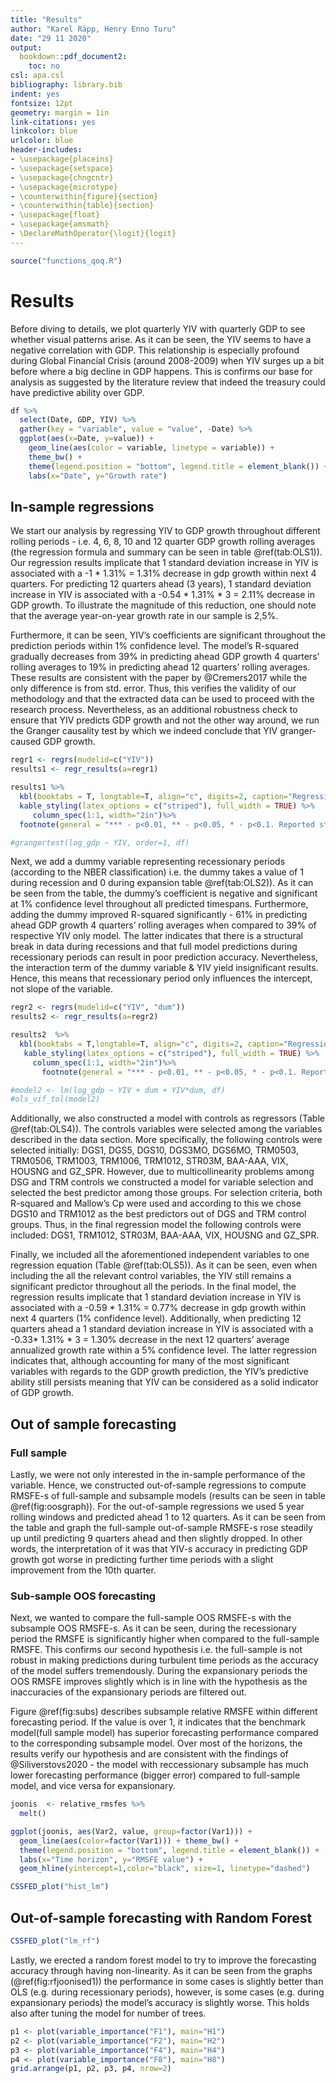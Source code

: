 ```yaml
---
title: "Results"
author: "Karel Räpp, Henry Enno Turu"
date: "29 11 2020"
output: 
  bookdown::pdf_document2:
    toc: no
csl: apa.csl
bibliography: library.bib
indent: yes
fontsize: 12pt
geometry: margin = 1in
link-citations: yes
linkcolor: blue
urlcolor: blue
header-includes:
- \usepackage{placeins}
- \usepackage{setspace}
- \usepackage{chngcntr}
- \usepackage{microtype}
- \counterwithin{figure}{section}
- \counterwithin{table}{section}
- \usepackage{float}
- \usepackage{amsmath}
- \DeclareMathOperator{\logit}{logit}
---
```


```r
source("functions_qoq.R")
```


# Results

Before diving to details, we plot quarterly YIV with quarterly GDP to see whether visual patterns arise. As it can be seen, the YIV seems to have a negative correlation with GDP. This relationship is especially profound  during Global Financial Crisis (around 2008-2009) when YIV surges up a bit before where a big decline in GDP happens. This is confirms our base for analysis as suggested by the literature review that indeed the treasury could have predictive ability over GDP.

```r
df %>%
  select(Date, GDP, YIV) %>%
  gather(key = "variable", value = "value", -Date) %>%
  ggplot(aes(x=Date, y=value)) +
    geom_line(aes(color = variable, linetype = variable)) +
    theme_bw() +
    theme(legend.position = "bottom", legend.title = element_blank()) +
    labs(x="Date", y="Growth rate")
```

## In-sample regressions

We start our analysis by regressing YIV to GDP growth throughout different rolling periods - i.e. 4, 6, 8, 10 and 12 quarter GDP growth rolling averages (the regression formula and summary can be seen in table \@ref(tab:OLS1)). Our regression results implicate that 1 standard deviation increase in YIV is associated with a -1 * 1.31% = 1.31% decrease in gdp growth within next 4 quarters.  For predicting 12 quarters ahead (3 years), 1 standard deviation increase in YIV is associated with a -0.54 * 1.31% * 3 = 2.11% decrease in GDP growth. To illustrate the magnitude of this reduction, one should note that the average year-on-year growth rate in our sample is 2,5%.

Furthermore, it can be seen, YIV’s coefficients are significant throughout the prediction periods within 1% confidence level. The model’s R-squared gradually decreases from 39% in predicting ahead GDP growth 4 quarters’ rolling averages to 19% in predicting ahead 12 quarters’ rolling averages. These results are consistent with the paper by @Cremers2017 while the only difference is from std. error. Thus, this verifies the validity of our methodology and that the extracted data can be used to proceed with the research process. Nevertheless, as an additional robustness check to ensure that YIV predicts GDP growth and not the other way around, we run the Granger causality test by which we indeed conclude that YIV granger-caused GDP growth.

\begingroup
\linespread{1.0}\selectfont

\begin{equation}
\sum_{j=1}^{j=H}log(1+GDP_{i,t+j})/H = \alpha_{H}+ \beta_{H} \sigma_{IV,t} +\varepsilon_{t+H}
\end{equation}


```r
regr1 <- regrs(mudelid=c("YIV"))
results1 <- regr_results(a=regr1)

results1 %>%
  kbl(booktabs = T, longtable=T, align="c", digits=2, caption="Regression output") %>%
  kable_styling(latex_options = c("striped"), full_width = TRUE) %>%
     column_spec(1:1, width="2in")%>%
  footnote(general = "*** - p<0.01, ** - p<0.05, * - p<0.1. Reported standard error is adjusted for heteroskedasticity")

#grangertest(log_gdp ~ YIV, order=1, df)
```
\endgroup

Next, we add a dummy variable representing recessionary periods (according to the NBER classification) i.e. the dummy takes a value of 1 during recession and 0 during expansion table \@ref(tab:OLS2)). As it can be seen from the table, the dummy’s coefficient is negative and significant at 1% confidence level throughout all predicted timespans. Furthermore, adding the dummy improved R-squared significantly - 61% in predicting ahead GDP growth 4 quarters’ rolling averages when compared to 39% of respective YIV only model. The latter indicates that there is a structural break in data during recessions and that full model predictions during recessionary periods can result in poor prediction accuracy. Nevertheless, the interaction term of the dummy variable & YIV yield insignificant results. Hence, this means that recessionary period only influences the intercept, not slope of the variable.

\begingroup
\linespread{1.0}\selectfont

\begin{equation}
\sum_{j=1}^{j=H}log(1+GDP_{i,t+j})/H = \alpha_{H}+ \beta_{H} \sigma_{IV,t} + Dummy +\varepsilon_{t+H}
\end{equation}


```r
regr2 <- regrs(mudelid=c("YIV", "dum"))
results2 <- regr_results(a=regr2)

results2  %>%
  kbl(booktabs = T,longtable=T, align="c", digits=2, caption="Regression with state-dependency") %>%
   kable_styling(latex_options = c("striped"), full_width = TRUE) %>%
     column_spec(1:1, width="2in")%>%
       footnote(general = "*** - p<0.01, ** - p<0.05, * - p<0.1. Reported standard error is adjusted for heteroskedasticity")

#model2 <- lm(log_gdp ~ YIV + dum + YIV*dum, df)
#ols_vif_tol(model2)
```
\endgroup

Additionally, we also constructed a model with controls as regressors (Table \@ref(tab:OLS4)). The controls variables were selected among the variables described in the data section. More specifically, the following controls were selected initially: DGS1, DGS5, DGS10, DGS3MO, DGS6MO, TRM0503, TRM0506, TRM1003, TRM1006, TRM1012, STR03M, BAA-AAA, VIX, HOUSNG and GZ_SPR. However, due to multicollinearity problems among DSG and TRM controls we constructed a model for variable selection and  selected the best predictor among those groups. For selection criteria, both R-squared and Mallow’s Cp were used and according to this we chose DGS10 and TRM1012 as the best predictors out of DGS and TRM control groups. Thus, in the final regression model the following controls were included: DGS1, TRM1012, STR03M, BAA-AAA, VIX, HOUSNG and GZ_SPR.

Finally, we included all the aforementioned independent variables to one regression equation (Table \@ref(tab:OLS5)). As it can be seen, even when including the all the relevant control variables, the YIV still remains a significant predictor throughout all the periods. In the final model, the regression results implicate that 1 standard deviation increase in YIV is associated with a -0.59 * 1.31% = 0.77% decrease in gdp growth within next 4 quarters (1% confidence level). Additionally, when predicting 12 quarters ahead a 1 standard deviation increase in YIV is associated with a -0.33* 1.31% * 3 = 1.30% decrease in the next 12 quarters’ average annualized growth rate within a 5% confidence level.
The latter regression indicates that, although accounting for many of the most significant variables with regards to the GDP growth prediction, the YIV’s predictive ability still persists meaning that YIV can be considered as a solid indicator of GDP growth.


## Out of sample forecasting
### Full sample

Lastly, we were not only interested in the in-sample performance of the variable. Hence, we constructed out-of-sample regressions to compute RMSFE-s of full-sample and subsample models (results can be seen in table \@ref(fig:oosgraph)). For the out-of-sample regressions we used 5 year rolling windows and predicted ahead 1 to 12 quarters. As it can be seen from the table and graph the full-sample out-of-sample RMSFE-s rose steadily up until predicting 9 quarters ahead and then slightly dropped. In other words, the interpretation of it was that YIV-s accuracy in predicting GDP growth got worse in predicting further time periods with a slight improvement from the 10th quarter. 

### Sub-sample OOS forecasting

Next, we wanted to compare the full-sample OOS RMSFE-s with the subsample OOS RMSFE-s. As it can be seen, during the recessionary period the RMSFE is significantly higher when compared to the full-sample RMSFE. This confirms our second hypothesis i.e. the full-sample is not robust in making predictions during turbulent time periods as the accuracy of the model suffers tremendously. During the expansionary periods the OOS RMSFE improves slightly which is in line with the hypothesis as the inaccuracies of the expansionary periods are filtered out.

Figure \@ref(fig:subs) describes subsample relative RMSFE within different forecasting period. If the value is over 1, it indicates that the benchmark model(full sample model) has superior forecasting performance compared to the corresponding subsample model. Over most of the horizons, the results verify our hypothesis and are consistent with the findings of @Siliverstovs2020 - the model with reccessionary subsample has much lower forecasting performance (bigger error) compared to full-sample model, and vice versa for expansionary.


```r
joonis  <- relative_rmsfes %>%
  melt()

ggplot(joonis, aes(Var2, value, group=factor(Var1))) +
  geom_line(aes(color=factor(Var1))) + theme_bw() +
  theme(legend.position = "bottom", legend.title = element_blank()) +
  labs(x="Time horizon", y="RMSFE value") +
  geom_hline(yintercept=1,color="black", size=1, linetype="dashed")
```



```r
CSSFED_plot("hist_lm")
```


## Out-of-sample forecasting with Random Forest

```r
CSSFED_plot("lm_rf")
```

Lastly, we erected a random forest model to try to improve the forecasting accuracy through having non-linearity. As it can be seen from the graphs (\@ref(fig:rfjoonised1)) the performance in some cases is slightly better than OLS (e.g. during recessionary periods), however, is some cases (e.g. during expansionary periods) the model's accuracy is slightly worse. This holds also after tuning the model for number of trees. 

```r
p1 <- plot(variable_importance("F1"), main="H1")
p2 <- plot(variable_importance("F2"), main="H2")
p3 <- plot(variable_importance("F4"), main="H4")
p4 <- plot(variable_importance("F8"), main="H8")
grid.arrange(p1, p2, p3, p4, nrow=2)

```
